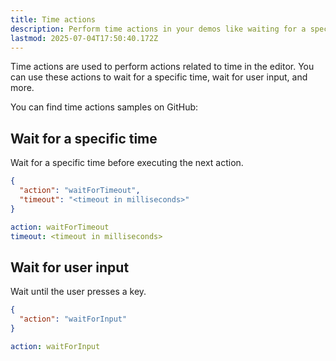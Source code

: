 ```yaml
---
title: Time actions
description: Perform time actions in your demos like waiting for a specific time, waiting for user input, and more.
lastmod: 2025-07-04T17:50:40.172Z
---
```



Time actions are used to perform actions related to time in the editor. You can use these actions to wait for a specific time, wait for user input, and more.

<Aside type="note" title='Samples'>
  You can find time actions samples on GitHub: 
  <GitHubFileOpener filePath=".demo/4.time-actions.json" />
</Aside>

## Wait for a specific time

Wait for a specific time before executing the next action.

<Tabs syncKey="wait-for-time">
<TabItem label="JSON">

```json
{
  "action": "waitForTimeout",
  "timeout": "<timeout in milliseconds>"
}
```

</TabItem>
<TabItem label="YAML">

```yaml
action: waitForTimeout
timeout: <timeout in milliseconds>
```

</TabItem>
</Tabs>

## Wait for user input

Wait until the user presses a key.

<Tabs syncKey="wait-for-input">
<TabItem label="JSON">

```json
{
  "action": "waitForInput"
}
```

</TabItem>
<TabItem label="YAML">

```yaml
action: waitForInput
```

</TabItem>
</Tabs>